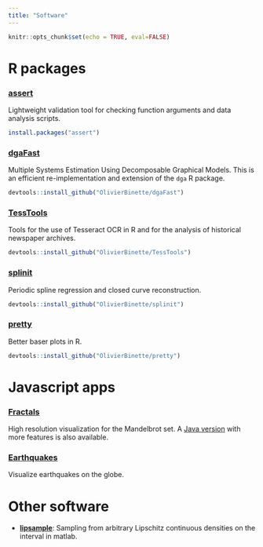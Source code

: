 ```yaml
---
title: "Software"
---
```

 
```r
knitr::opts_chunk$set(echo = TRUE, eval=FALSE)
```

# R packages

### [assert](https://github.com/OlivierBinette/assert)

<!--[![CRAN\_Status\_Badge](https://www.r-pkg.org/badges/version/assert)](https://cran.r-project.org/package=assert) -->

Lightweight validation tool for checking function arguments and data analysis scripts.

```r
install.packages("assert")
```


### [dgaFast](https://github.com/OlivierBinette/dgaFast)

Multiple Systems Estimation Using Decomposable Graphical Models. This is an efficient re-implementation and extension of the `dga` R package.

```r
devtools::install_github("OlivierBinette/dgaFast")
```


### [TessTools](https://github.com/OlivierBinette/TessTools)

Tools for the use of Tesseract OCR in R and for the analysis of historical newspaper archives.

```r
devtools::install_github("OlivierBinette/TessTools")
```


### [splinit](https://github.com/OlivierBinette/splinit)

Periodic spline regression and closed curve reconstruction.

```r
devtools::install_github("OlivierBinette/splinit")
```

### [pretty](https://github.com/OlivierBinette/pretty)

Better baser plots in R.

```r
devtools::install_github("OlivierBinette/pretty")
```

# Javascript apps

### [Fractals](https://olivierbinette.github.io/Fractals/)

High resolution visualization for the Mandelbrot set. A [Java version](https://github.com/olivierBinette/Fractals) with more features is also available.

### [Earthquakes](https://olivierbinette.github.io/earthquakes/)

Visualize earthquakes on the globe.

# Other software

- **[lipsample](https://github.com/OlivierBinette/lipsample)**: Sampling from arbitrary Lipschitz continuous densities on the interval in matlab.
